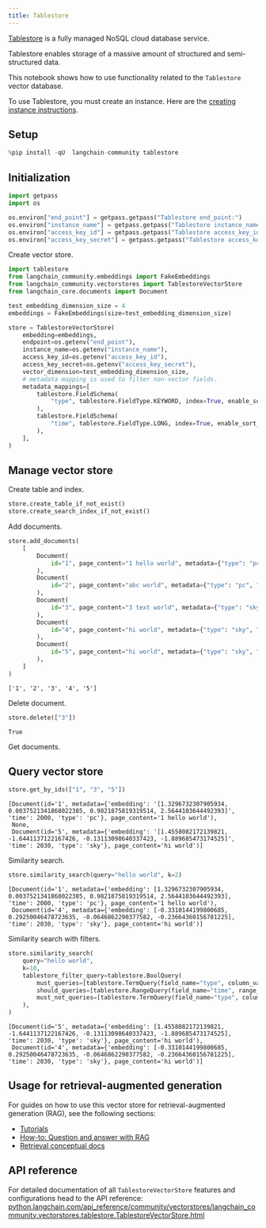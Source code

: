 ```yaml
---
title: Tablestore
---
```


[Tablestore](https://www.aliyun.com/product/ots) is a fully managed NoSQL cloud database service.

Tablestore enables storage of a massive amount of structured and semi-structured data.

This notebook shows how to use functionality related to the `Tablestore` vector database.

To use Tablestore, you must create an instance.
Here are the [creating instance instructions](https://help.aliyun.com/zh/tablestore/getting-started/manage-the-wide-column-model-in-the-tablestore-console).

## Setup

```python
%pip install -qU  langchain-community tablestore
```

## Initialization

```python
import getpass
import os

os.environ["end_point"] = getpass.getpass("Tablestore end_point:")
os.environ["instance_name"] = getpass.getpass("Tablestore instance_name:")
os.environ["access_key_id"] = getpass.getpass("Tablestore access_key_id:")
os.environ["access_key_secret"] = getpass.getpass("Tablestore access_key_secret:")
```

Create vector store.

```python
import tablestore
from langchain_community.embeddings import FakeEmbeddings
from langchain_community.vectorstores import TablestoreVectorStore
from langchain_core.documents import Document

test_embedding_dimension_size = 4
embeddings = FakeEmbeddings(size=test_embedding_dimension_size)

store = TablestoreVectorStore(
    embedding=embeddings,
    endpoint=os.getenv("end_point"),
    instance_name=os.getenv("instance_name"),
    access_key_id=os.getenv("access_key_id"),
    access_key_secret=os.getenv("access_key_secret"),
    vector_dimension=test_embedding_dimension_size,
    # metadata mapping is used to filter non-vector fields.
    metadata_mappings=[
        tablestore.FieldSchema(
            "type", tablestore.FieldType.KEYWORD, index=True, enable_sort_and_agg=True
        ),
        tablestore.FieldSchema(
            "time", tablestore.FieldType.LONG, index=True, enable_sort_and_agg=True
        ),
    ],
)
```

## Manage vector store

Create table and index.

```python
store.create_table_if_not_exist()
store.create_search_index_if_not_exist()
```

Add documents.

```python
store.add_documents(
    [
        Document(
            id="1", page_content="1 hello world", metadata={"type": "pc", "time": 2000}
        ),
        Document(
            id="2", page_content="abc world", metadata={"type": "pc", "time": 2009}
        ),
        Document(
            id="3", page_content="3 text world", metadata={"type": "sky", "time": 2010}
        ),
        Document(
            id="4", page_content="hi world", metadata={"type": "sky", "time": 2030}
        ),
        Document(
            id="5", page_content="hi world", metadata={"type": "sky", "time": 2030}
        ),
    ]
)
```

```output
['1', '2', '3', '4', '5']
```

Delete document.

```python
store.delete(["3"])
```

```output
True
```

Get documents.

## Query vector store

```python
store.get_by_ids(["1", "3", "5"])
```

```output
[Document(id='1', metadata={'embedding': '[1.3296732307905934, 0.0037521341868022385, 0.9821875819319514, 2.5644103644492393]', 'time': 2000, 'type': 'pc'}, page_content='1 hello world'),
 None,
 Document(id='5', metadata={'embedding': '[1.4558082172139821, -1.6441137122167426, -0.13113098640337423, -1.889685473174525]', 'time': 2030, 'type': 'sky'}, page_content='hi world')]
```

Similarity search.

```python
store.similarity_search(query="hello world", k=2)
```

```output
[Document(id='1', metadata={'embedding': [1.3296732307905934, 0.0037521341868022385, 0.9821875819319514, 2.5644103644492393], 'time': 2000, 'type': 'pc'}, page_content='1 hello world'),
 Document(id='4', metadata={'embedding': [-0.3310144199800685, 0.29250046478723635, -0.0646862290377582, -0.23664360156781225], 'time': 2030, 'type': 'sky'}, page_content='hi world')]
```

Similarity search with filters.

```python
store.similarity_search(
    query="hello world",
    k=10,
    tablestore_filter_query=tablestore.BoolQuery(
        must_queries=[tablestore.TermQuery(field_name="type", column_value="sky")],
        should_queries=[tablestore.RangeQuery(field_name="time", range_from=2020)],
        must_not_queries=[tablestore.TermQuery(field_name="type", column_value="pc")],
    ),
)
```

```output
[Document(id='5', metadata={'embedding': [1.4558082172139821, -1.6441137122167426, -0.13113098640337423, -1.889685473174525], 'time': 2030, 'type': 'sky'}, page_content='hi world'),
 Document(id='4', metadata={'embedding': [-0.3310144199800685, 0.29250046478723635, -0.0646862290377582, -0.23664360156781225], 'time': 2030, 'type': 'sky'}, page_content='hi world')]
```

## Usage for retrieval-augmented generation

For guides on how to use this vector store for retrieval-augmented generation (RAG), see the following sections:

- [Tutorials](/oss/python/tutorials/)
- [How-to: Question and answer with RAG](https://python.langchain.com/docs/how_to/#qa-with-rag)
- [Retrieval conceptual docs](https://python.langchain.com/docs/concepts/retrieval)

## API reference

For detailed documentation of all `TablestoreVectorStore` features and configurations head to the API reference:
 [python.langchain.com/api_reference/community/vectorstores/langchain_community.vectorstores.tablestore.TablestoreVectorStore.html](https://python.langchain.com/api_reference/community/vectorstores/langchain_community.vectorstores.tablestore.TablestoreVectorStore.html)
